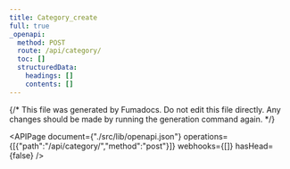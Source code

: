 ```yaml
---
title: Category_create
full: true
_openapi:
  method: POST
  route: /api/category/
  toc: []
  structuredData:
    headings: []
    contents: []
---
```

{/* This file was generated by Fumadocs. Do not edit this file directly. Any changes should be made by running the generation command again. */\}

<APIPage document={"./src/lib/openapi.json"} operations={[{"path":"/api/category/","method":"post"}]} webhooks={[]} hasHead={false} />
